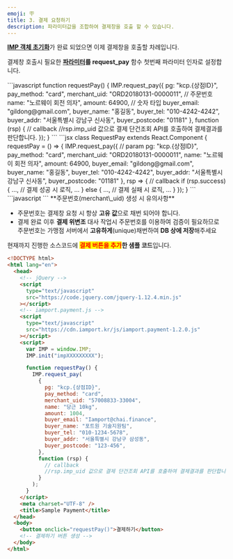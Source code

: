 ```yaml
---
emoji: 🪧
title: 3. 결제 요청하기
description: 파라미터값을 조합하여 결제창을 호출 할 수 있습니다.
---
```




[**IMP 객체 초기화**](2.)가 완료 되었으면 이제 결제창을 호출할 차례입니다.

결제창 호출시 필요한 [**파라미터**](../../sdk/javascript-sdk/payrq)**를 request_pay** 함수 첫번째 파라미터 인자로 설정합니다.

<Tabs>
<Tab title="JavaScript">
```javascript
  function requestPay() {
    IMP.request_pay({
      pg: "kcp.{상점ID}",
      pay_method: "card",
      merchant_uid: "ORD20180131-0000011",   // 주문번호
      name: "노르웨이 회전 의자",
      amount: 64900,                         // 숫자 타입
      buyer_email: "gildong@gmail.com",
      buyer_name: "홍길동",
      buyer_tel: "010-4242-4242",
      buyer_addr: "서울특별시 강남구 신사동",
      buyer_postcode: "01181"
    }, function (rsp) { // callback
      //rsp.imp_uid 값으로 결제 단건조회 API를 호출하여 결제결과를 판단합니다.
    });
  }
```

</Tab>

<Tab title="React.js">
```jsx
class RequestPay extends React.Component {
  requestPay = () => {
    IMP.request_pay({ // param
      pg: "kcp.{상점ID}",
      pay_method: "card",
      merchant_uid: "ORD20180131-0000011",
      name: "노르웨이 회전 의자",
      amount: 64900,
      buyer_email: "gildong@gmail.com",
      buyer_name: "홍길동",
      buyer_tel: "010-4242-4242",
      buyer_addr: "서울특별시 강남구 신사동",
      buyer_postcode: "01181"
    }, rsp => { // callback
      if (rsp.success) {
        ...,
        // 결제 성공 시 로직,
        ...
      } else {
        ...,
        // 결제 실패 시 로직,
        ...
      }
    });
  }
```

</Tab>

<Tab title="Vue.js">
```javascript
<script>
  export default {
    methods: {
      requestPay: function () {
        IMP.request_pay({ // param
          pg: "kcp.{상점ID}",
          pay_method: "card",
          merchant_uid: "ORD20180131-0000011",
          name: "노르웨이 회전 의자",
          amount: 64900,
          buyer_email: "gildong@gmail.com",
          buyer_name: "홍길동",
          buyer_tel: "010-4242-4242",
          buyer_addr: "서울특별시 강남구 신사동",
          buyer_postcode: "01181"
        }, rsp => { // callback
          if (rsp.success) {
            ...,
            // 결제 성공 시 로직,
            ...
          } else {
            ...,
            // 결제 실패 시 로직,
            ...
          }
        });
      }
    }
  }
</script>
```

</Tab>
</Tabs>

<Hint style="info">
**주문번호(merchant\_uid) 생성 시 유의사항**

- 주문번호는 결제창 요청 시 항상 **고유 값**으로 채번 되어야 합니다.
- 결제 완료 이후 **결제 위변조** 대사 작업시 주문번호를 이용하여 검증이 필요하므로 주문번호는 가맹점 서버에서 **고유하게**(unique)채번하여 **DB 상에 저장**해주세요

</Hint>

현재까지 진행한 소스코드에 <mark style="color:red;">**결제 버튼을 추가**</mark>**한 샘플 코드**입니다.

```html title="sample.html"
<!DOCTYPE html>
<html lang="en">
  <head>
    <!-- jQuery -->
    <script
      type="text/javascript"
      src="https://code.jquery.com/jquery-1.12.4.min.js"
    ></script>
    <!-- iamport.payment.js -->
    <script
      type="text/javascript"
      src="https://cdn.iamport.kr/js/iamport.payment-1.2.0.js"
    ></script>
    <script>
      var IMP = window.IMP;
      IMP.init("impXXXXXXXXX");

      function requestPay() {
        IMP.request_pay(
          {
            pg: "kcp.{상점ID}",
            pay_method: "card",
            merchant_uid: "57008833-33004",
            name: "당근 10kg",
            amount: 1004,
            buyer_email: "Iamport@chai.finance",
            buyer_name: "포트원 기술지원팀",
            buyer_tel: "010-1234-5678",
            buyer_addr: "서울특별시 강남구 삼성동",
            buyer_postcode: "123-456",
          },
          function (rsp) {
            // callback
            //rsp.imp_uid 값으로 결제 단건조회 API를 호출하여 결제결과를 판단합니다.
          }
        );
      }
    </script>
    <meta charset="UTF-8" />
    <title>Sample Payment</title>
  </head>
  <body>
    <button onclick="requestPay()">결제하기</button>
    <!-- 결제하기 버튼 생성 -->
  </body>
</html>
```

<Youtube videoId="Gq7r5AUoMKs" caption="결제하기 버튼 생성 및 결제창 호출" />

<Codepen user="chaiport" slug="NWXrGvQ" caption="결제창 예제" />
